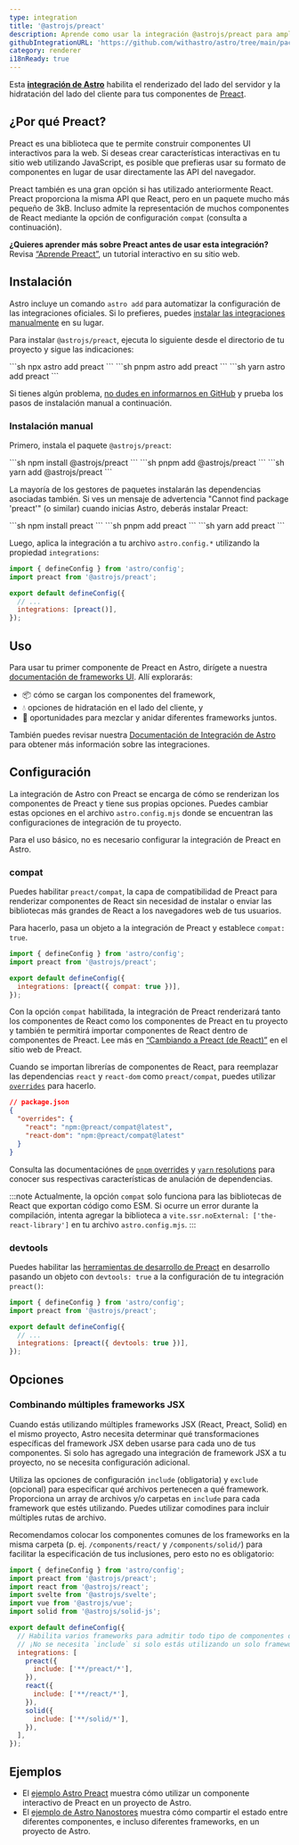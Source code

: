 ```yaml
---
type: integration
title: '@astrojs/preact'
description: Aprende como usar la integración @astrojs/preact para ampliar la compatibilidad de Alpinejs en tu proyecto de Astro.
githubIntegrationURL: 'https://github.com/withastro/astro/tree/main/packages/integrations/preact/'
category: renderer
i18nReady: true
---
```



Esta **[integración de Astro][astro-integration]** habilita el renderizado del lado del servidor y la hidratación del lado del cliente para tus componentes de [Preact](https://preactjs.com/).

## ¿Por qué Preact?

Preact es una biblioteca que te permite construir componentes UI interactivos para la web. Si deseas crear características interactivas en tu sitio web utilizando JavaScript, es posible que prefieras usar su formato de componentes en lugar de usar directamente las API del navegador.

Preact también es una gran opción si has utilizado anteriormente React. Preact proporciona la misma API que React, pero en un paquete mucho más pequeño de 3kB. Incluso admite la representación de muchos componentes de React mediante la opción de configuración `compat` (consulta a continuación).

**¿Quieres aprender más sobre Preact antes de usar esta integración?**\
Revisa [“Aprende Preact”](https://preactjs.com/tutorial), un tutorial interactivo en su sitio web.

## Instalación

Astro incluye un comando `astro add` para automatizar la configuración de las integraciones oficiales. Si lo prefieres, puedes [instalar las integraciones manualmente](#instalación-manual) en su lugar.

Para instalar `@astrojs/preact`, ejecuta lo siguiente desde el directorio de tu proyecto y sigue las indicaciones:

<PackageManagerTabs>
  <Fragment slot="npm">
  ```sh
  npx astro add preact
  ```
  </Fragment>
  <Fragment slot="pnpm">
  ```sh
  pnpm astro add preact
  ```
  </Fragment>
  <Fragment slot="yarn">
  ```sh
  yarn astro add preact
  ```
  </Fragment>
</PackageManagerTabs>

Si tienes algún problema, [no dudes en informarnos en GitHub](https://github.com/withastro/astro/issues) y prueba los pasos de instalación manual a continuación.

### Instalación manual

Primero, instala el paquete `@astrojs/preact`:

<PackageManagerTabs>
  <Fragment slot="npm">
  ```sh
  npm install @astrojs/preact
  ```
  </Fragment>
  <Fragment slot="pnpm">
  ```sh
  pnpm add @astrojs/preact
  ```
  </Fragment>
  <Fragment slot="yarn">
  ```sh
  yarn add @astrojs/preact
  ```
  </Fragment>
</PackageManagerTabs>

La mayoría de los gestores de paquetes instalarán las dependencias asociadas también. Si ves un mensaje de advertencia "Cannot find package 'preact'" (o similar) cuando inicias Astro, deberás instalar Preact:

<PackageManagerTabs>
  <Fragment slot="npm">
  ```sh
  npm install preact
  ```
  </Fragment>
  <Fragment slot="pnpm">
  ```sh
  pnpm add preact
  ```
  </Fragment>
  <Fragment slot="yarn">
  ```sh
  yarn add preact
  ```
  </Fragment>
</PackageManagerTabs>

Luego, aplica la integración a tu archivo `astro.config.*` utilizando la propiedad `integrations`:

```js title="astro.config.mjs" ins={2} ins="preact()"
import { defineConfig } from 'astro/config';
import preact from '@astrojs/preact';

export default defineConfig({
  // ...
  integrations: [preact()],
});
```

## Uso

Para usar tu primer componente de Preact en Astro, dirígete a nuestra [documentación de frameworks UI][astro-ui-frameworks]. Allí explorarás:

* 📦 cómo se cargan los componentes del framework,
* 💧 opciones de hidratación en el lado del cliente, y
* 🤝 oportunidades para mezclar y anidar diferentes frameworks juntos.

También puedes revisar nuestra [Documentación de Integración de Astro][astro-integration] para obtener más información sobre las integraciones.

## Configuración

La integración de Astro con Preact se encarga de cómo se renderizan los componentes de Preact y tiene sus propias opciones. Puedes cambiar estas opciones en el archivo `astro.config.mjs` donde se encuentran las configuraciones de integración de tu proyecto.

Para el uso básico, no es necesario configurar la integración de Preact en Astro.

### compat

Puedes habilitar `preact/compat`, la capa de compatibilidad de Preact para renderizar componentes de React sin necesidad de instalar o enviar las bibliotecas más grandes de React a los navegadores web de tus usuarios.

Para hacerlo, pasa un objeto a la integración de Preact y establece `compat: true`.

```js title="astro.config.mjs" "compat: true"
import { defineConfig } from 'astro/config';
import preact from '@astrojs/preact';

export default defineConfig({
  integrations: [preact({ compat: true })],
});
```

Con la opción `compat` habilitada, la integración de Preact renderizará tanto los componentes de React como los componentes de Preact en tu proyecto y también te permitirá importar componentes de React dentro de componentes de Preact. Lee más en [“Cambiando a Preact (de React)”](https://preactjs.com/guide/v10/switching-to-preact) en el sitio web de Preact.

Cuando se importan librerías de componentes de React, para reemplazar las dependencias `react` y `react-dom` como `preact/compat`, puedes utilizar [`overrides`](https://docs.npmjs.com/cli/v8/configuring-npm/package-json#overrides) para hacerlo.

```json
// package.json
{
  "overrides": {
    "react": "npm:@preact/compat@latest",
    "react-dom": "npm:@preact/compat@latest"
  }
}
```

Consulta las documentaciónes de [`pnpm` overrides](https://pnpm.io/package_json#pnpmoverrides) y [`yarn` resolutions](https://yarnpkg.com/configuration/manifest#resolutions) para conocer sus respectivas características de anulación de dependencias.

:::note
Actualmente, la opción `compat` solo funciona para las bibliotecas de React que exportan código como ESM. Si ocurre un error durante la compilación, intenta agregar la biblioteca a `vite.ssr.noExternal: ['the-react-library']` en tu archivo `astro.config.mjs`.
:::

### devtools

<p><Since pkg="@astrojs/preact" v="3.3.0" /></p>

Puedes habilitar las [herramientas de desarrollo de Preact](https://preactjs.github.io/preact-devtools/) en desarrollo pasando un objeto con `devtools: true` a la configuración de tu integración `preact()`:

```js title="astro.config.mjs"
import { defineConfig } from 'astro/config';
import preact from '@astrojs/preact';

export default defineConfig({
  // ...
  integrations: [preact({ devtools: true })],
});
```

## Opciones

### Combinando múltiples frameworks JSX

Cuando estás utilizando múltiples frameworks JSX (React, Preact, Solid) en el mismo proyecto, Astro necesita determinar qué transformaciones específicas del framework JSX deben usarse para cada uno de tus componentes. Si solo has agregado una integración de framework JSX a tu proyecto, no se necesita configuración adicional.

Utiliza las opciones de configuración `include` (obligatoria) y `exclude` (opcional) para especificar qué archivos pertenecen a qué framework. Proporciona un array de archivos y/o carpetas en `include` para cada framework que estés utilizando. Puedes utilizar comodines para incluir múltiples rutas de archivo.

Recomendamos colocar los componentes comunes de los frameworks en la misma carpeta (p. ej. `/components/react/` y `/components/solid/`) para facilitar la especificación de tus inclusiones, pero esto no es obligatorio:

```js title="astro.config.mjs"
import { defineConfig } from 'astro/config';
import preact from '@astrojs/preact';
import react from '@astrojs/react';
import svelte from '@astrojs/svelte';
import vue from '@astrojs/vue';
import solid from '@astrojs/solid-js';

export default defineConfig({
  // Habilita varios frameworks para admitir todo tipo de componentes diferentes.
  // ¡No se necesita `include` si solo estás utilizando un solo framework JSX!
  integrations: [
    preact({
      include: ['**/preact/*'],
    }),
    react({
      include: ['**/react/*'],
    }),
    solid({
      include: ['**/solid/*'],
    }),
  ],
});
```

## Ejemplos

* El [ejemplo Astro Preact](https://github.com/withastro/astro/tree/latest/examples/framework-preact) muestra cómo utilizar un componente interactivo de Preact en un proyecto de Astro.
* El [ejemplo de Astro Nanostores](https://github.com/withastro/astro/tree/latest/examples/with-nanostores) muestra cómo compartir el estado entre diferentes componentes, e incluso diferentes frameworks, en un proyecto de Astro.

[astro-integration]: /es/guides/integrations-guide/

[astro-ui-frameworks]: /es/guides/framework-components/#usando-componente-de-framework

